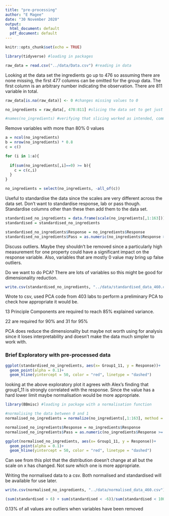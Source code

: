 ```yaml
---
title: "pre-processing"
author: "E Magee"
date: "30 November 2020"
output:
  html_document: default
  pdf_document: default
---
```


```r
knitr::opts_chunk$set(echo = TRUE)
```



```r
library(tidyverse) #loading in packages

raw_data = read.csv("../data/Data.csv") #reading in data
```

Looking at the data set the ingredients go up to 476 so assuming there are none missing, the first 477 columns can be omitted for the group data. The first column is an arbitrary number indicating the observation. There are 811 variable in total.

```r

raw_data[is.na(raw_data)] <- 0 #changes missing values to 0

no_ingredients = raw_data[, 478:811] #slicing the data set to get just groups, lab and response

#names(no_ingredients) #verifying that slicing worked as intended, commented out for the sake of the knitted html

```

Remove variables with more than 80% 0 values

```r
a = ncol(no_ingredients)
b = nrow(no_ingredients) * 0.8
c = c()

for (i in 1:a){
  
  if(sum(no_ingredients[,i]==0) >= b){
    c = c(c,i)
  }
}

no_ingredients = select(no_ingredients, -all_of(c))

```


Useful to standardise the data since the scales are very different across the data set. Don't want to standardise response, lab or pass though. Standardise columns other than these then add them to the data set.

```r

standardised_no_ingredients = data.frame(scale(no_ingredients[,1:163])) #standardising data.
standardised = standardised_no_ingredients

standardised_no_ingredients$Response = no_ingredients$Response
standardised_no_ingredients$Pass = as.numeric(no_ingredients$Response >= 50)

```

Discuss outliers. Maybe they shouldn't be removed since a particularly high measurement for one property could have a significant impact on the response variable. Also, variables that are mostly 0 value may bring up false outliers.

Do we want to do PCA? There are lots of variables so this might be good for dimensionality reduction.

```r

write.csv(standardised_no_ingredients, "../data/standardised_data_460.csv")

```

Wrote to csv, used PCA code from 403 labs to perform a preliminary PCA to check how appropriate it would be.

13 Principle Components are required to reach 85% explained variance.

22 are required for 90% and 31 for 95%

PCA does reduce the dimensionality but maybe not worth using for analysis since it loses interpretability and doesn't make the data much simpler to work with.

### Brief Exploratory with pre-processed data

```r

ggplot(standardised_no_ingredients, aes(x= Group1_11, y = Response))+
  geom_point(alpha = 0.1)+
  geom_hline(yintercept = 50, color = "red", linetype = "dashed")

```

looking at the above exploratory plot it agrees with Alex's finding that group1_11 is strongly correlated with the response. Since the value has a hard lower limit maybe normalisation would be more appropriate.



```r
library(BBmisc) #loading in package with a normalisation function
```

```r
#normalising the data between 0 and 1
normalised_no_ingredients = normalize(no_ingredients[,1:163], method = "range")

normalised_no_ingredients$Response = no_ingredients$Response
normalised_no_ingredients$Pass = as.numeric(no_ingredients$Response >= 50)

ggplot(normalised_no_ingredients, aes(x= Group1_11, y = Response))+
  geom_point(alpha = 0.1)+
  geom_hline(yintercept = 50, color = "red", linetype = "dashed")

```

Can see from this plot that the distribution doesn't change at all but the scale on x has changed. Not sure which one is more appropriate.


Writing the normalised data to a csv. Both normalised and standardised will be available for use later.
```r
write.csv(normalised_no_ingredients, "../data/normalised_data_460.csv")
```


```r
(sum(standardised > 6) + sum(standardised < -6))/sum(standardised < 100) * 100
```

0.13% of all values are outliers when variables have been removed